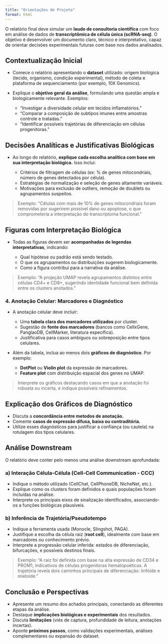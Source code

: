 ```yaml
---
title: "Orientações de Projeto"
format: html
---
```


O relatório final deve simular um **laudo de consultoria científica** com foco em análise de dados de **transcriptômica de célula única (scRNA-seq)**. O objetivo é desenvolver um documento claro, técnico e interpretativo, capaz de orientar decisões experimentais futuras com base nos dados analisados.

## Contextualização Inicial

* Comece o relatório apresentando o **dataset** utilizado: origem biológica (tecido, organismo, condição experimental), método de coleta e plataforma de sequenciamento (por exemplo, 10X Genomics).
* Explique o **objetivo geral da análise**, formulando uma questão ampla e biologicamente relevante. Exemplos:

  * "Investigar a diversidade celular em tecidos inflamatórios."
  * "Comparar a composição de subtipos imunes entre amostras controle e tratadas."
  * "Identificar possíveis trajetórias de diferenciação em células progenitoras."

## Decisões Analíticas e Justificativas Biológicas

* Ao longo do relatório, **explique cada escolha analítica com base em sua interpretação biológica.** Isso inclui:

  * Critérios de filtragem de células (ex: % de genes mitocondriais, número de genes detectados por célula).
  * Estratégias de normalização e seleção de genes altamente variáveis.
  * Motivações para exclusão de outliers, remoção de doublets ou agrupamentos suspeitos.

> Exemplo: “Células com mais de 10% de genes mitocondriais foram removidas por sugerirem possível dano ou apoptose, o que comprometeria a interpretação do transcriptoma funcional.”

## Figuras com Interpretação Biológica

* Todas as figuras devem ser **acompanhadas de legendas interpretativas**, indicando:

  * Qual hipótese ou padrão está sendo testado.
  * O que os agrupamentos ou distribuições sugerem biologicamente.
  * Como a figura contribui para a narrativa da análise.

> Exemplo: “A projeção UMAP revela agrupamentos distintos entre células CD4+ e CD8+, sugerindo identidade funcional bem definida entre os clusters anotados.”

### 4. **Anotação Celular: Marcadores e Diagnóstico**

* A anotação celular deve incluir:

  * Uma **tabela clara dos marcadores utilizados** por cluster.
  * Sugestão de **fonte dos marcadores** (bancos como CellxGene, PanglaoDB, CellMarker, literatura específica).
  * Justificativa para casos ambíguos ou sobreposição entre tipos celulares.

* Além da tabela, inclua ao menos dois **gráficos de diagnóstico**. Por exemplo:

  * **DotPlot** ou **Violin plot** da expressão de marcadores.
  * **Feature plot** com distribuição espacial dos genes no UMAP.

> Interprete os gráficos destacando casos em que a anotação foi robusta ou incerta, e indique possíveis refinamentos.

## Explicação dos Gráficos de Diagnóstico

* Discuta a **concordância entre metodos de anotação.**
* Comente **casos de expressão difusa, baixa ou contraditória.**
* Utilize esses diagnósticos para justificar a confiança (ou cautela) na rotulagem dos tipos celulares.

## Análise Downstream

O relatório deve conter pelo menos uma análise downstream aprofundada:

### a) **Interação Célula-Célula (Cell-Cell Communication - CCC)**

* Indique o método utilizado (CellChat, CellPhoneDB, NicheNet, etc.).
* Explique como os clusters foram definidos e quais populações foram incluídas na análise.
* Interprete os principais eixos de sinalização identificados, associando-os a funções biológicas plausíveis.

### b) **Inferência de Trajetória/Pseudotempo**

* Indique a ferramenta usada (Monocle, Slingshot, PAGA).
* Justifique a escolha da célula raiz (**root cell**), idealmente com base em marcadores ou conhecimento prévio.
* Interprete a progressão celular inferida: estados de diferenciação, bifurcações, e possíveis destinos finais.

> Exemplo: “A raiz foi definida com base na alta expressão de CD34 e PROM1, indicativos de células progenitoras hematopoéticas. A trajetória revela dois caminhos principais de diferenciação: linfóide e mieloide.”

## Conclusão e Perspectivas

* Apresente um resumo dos achados principais, conectando as diferentes etapas da análise.
* Destaque **implicações biológicas e experimentais** dos resultados.
* Discuta **limitações** (viés de captura, profundidade de leitura, anotações incertas).
* Aponte **próximos passos**, como validações experimentais, análises complementares ou expansão do dataset.
